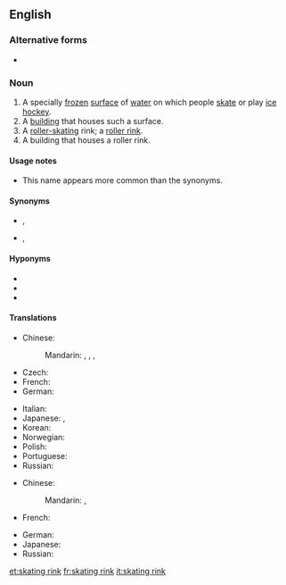 {{also|skating-rink}}
==English==
{{wikipedia}}

===Alternative forms===
* {{l|en|skating-rink}}

===Noun===
{{en-noun}}

# A specially [[frozen]] [[surface]] of [[water]] on which people [[skate]] or play [[ice hockey]].
# A [[building]] that houses such a surface.
# A [[roller-skating]] rink; a [[roller rink]].
# A building that houses a roller rink.

====Usage notes====
* This name appears more common than the synonyms.

====Synonyms====
* {{sense|frozen surface for skating}} {{l|en|ice skating rink}}, {{l|en|ice rink}}
* {{sense|building for skating}} {{l|en|ice skating rink}}, {{l|en|ice rink}}

====Hyponyms====
* {{l|en|hockey rink}}
* {{l|en|roller rink}}
* {{l|en|roller skating rink}}

====Translations====
{{trans-top|frozen surface for skating}}
* Chinese:
*: Mandarin: {{t+|cmn|滑冰場|sc=Hani}}, {{t+|cmn|滑冰场|tr=huábīngchǎng|sc=Hani}}, {{t+|cmn|冰場|sc=Hani}}, {{t+|cmn|冰场|tr=bīngchǎng|sc=Hani}}
* Czech: {{t+|cs|kluziště}}
* French: {{t+|fr|patinoire|f}}
* German: {{t+|de|Eisbahn|f}}
{{trans-mid}}
* Italian: {{t|it|pista di pattinaggio|f}}
* Japanese: {{t|ja|ケートリンク|tr=sukēto rinku}}, {{t|ja|銀盤|tr=ぎんばん, ginban}}
* Korean: {{t|ko|스케이트장|sc=Kore}}
* Norwegian: {{t|no|skøytebane|m}}
* Polish: {{t+|pl|lodowisko|n}}
* Portuguese: {{t|pt|[[rinque]] ([[de]] [[patinação]])|m}}
* Russian: {{t+|ru|като́к|m}}
{{trans-bottom}}

{{trans-top|roller skating rink}}
* Chinese:
*: Mandarin: {{t+|cmn|溜冰場|sc=Hani}}, {{t+|cmn|溜冰场|tr=liūbīngchǎng|sc=Hani}}
* French: {{t+|fr|patinoire|f}}
{{trans-mid}}
* German: {{t|de|Rollschuhbahn|f}}
* Japanese: {{t|ja|ローラスケート場|tr=rōrasukēto-jō}}
* Russian: {{t+|ru|като́к|m}}
{{trans-bottom}}

[[et:skating rink]]
[[fr:skating rink]]
[[it:skating rink]]